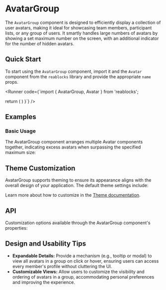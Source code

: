 
<Meta of={AvatarGroupStories} />

# AvatarGroup
The `AvatarGroup` component is designed to efficiently display a collection of user avatars, 
making it ideal for showcasing team members, participant lists, or any group of users.
It smartly handles large numbers of avatars by showing a set maximum number on the screen, 
with an additional indicator for the number of hidden avatars.

## Quick Start
To start using the `AvatarGroup` component, import it and the `Avatar` component from the `reablocks` library and provide the appropriate `name` props.

<Runner code={`import { AvatarGroup, Avatar } from 'reablocks';

  return (
    <AvatarGroup>
      <Avatar name="Ben Franklin" />
      <Avatar name="Teddy Roosevelt" />
      <Avatar name="Bugs Bunny" />
    </AvatarGroup>
  )
}`}
/>

## Examples
### Basic Usage
The AvatarGroup component arranges multiple Avatar components together, indicating excess
 avatars when surpassing the specified maximum size:

<ToggleCanvas of={AvatarGroupStories.Basic} storybook="components-elements-avatar-group--basic" />

## Theme Customization
AvatarGroup supports theming to ensure its appearance aligns with the overall design of your application.
The default theme settings include:

<ThemeRender theme={avatarGroupTheme} />

Learn more about how to customize in the [Theme documentation](/docs/theme/getting-started).

## API
Customization options available through the AvatarGroup component's properties:
<PropsTable name="AvatarGroup" />

## Design and Usability Tips

- **Expandable Details:** Provide a mechanism (e.g., tooltip or modal) to view all avatars in a group on click or hover, ensuring users can access every member's profile without cluttering the UI.
- **Customizable Views:** Allow users to customize the visibility and ordering of avatars in a group, accommodating personal preferences and improving the experience.
